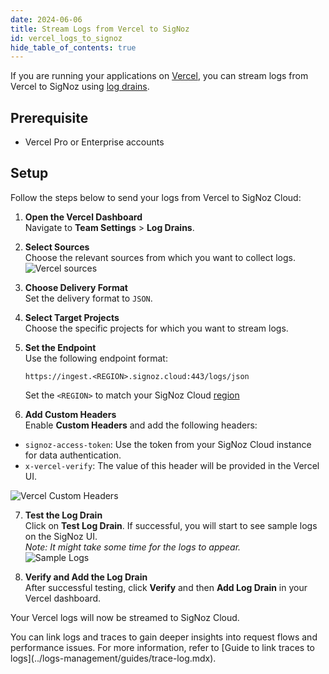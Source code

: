 ```yaml
---
date: 2024-06-06
title: Stream Logs from Vercel to SigNoz
id: vercel_logs_to_signoz
hide_table_of_contents: true
---
```


If you are running your applications on [Vercel](https://vercel.com/), you can stream logs from Vercel to SigNoz using [log drains](https://vercel.com/docs/observability/log-drains-overview/log-drains#configure-a-log-drain).

## Prerequisite
- Vercel Pro or Enterprise accounts 

## Setup

<Tabs entityName="plans">
<TabItem value="signoz-cloud" label="SigNoz Cloud" default>

Follow the steps below to send your logs from Vercel to SigNoz Cloud:


1. **Open the Vercel Dashboard**  
   Navigate to **Team Settings** > **Log Drains**.

2. **Select Sources**  
   Choose the relevant sources from which you want to collect logs.  
   ![Vercel sources](/img/logs/vercel/sources.webp)

3. **Choose Delivery Format**  
   Set the delivery format to `JSON`.

4. **Select Target Projects**  
   Choose the specific projects for which you want to stream logs.

5. **Set the Endpoint**  
   Use the following endpoint format:  

   `https://ingest.<REGION>.signoz.cloud:443/logs/json`

   Set the `<REGION>` to match your SigNoz Cloud [region](https://signoz.io/docs/ingestion/signoz-cloud/overview/#endpoint)

6. **Add Custom Headers**  
Enable **Custom Headers** and add the following headers:

- `signoz-access-token`: Use the token from your SigNoz Cloud instance for data authentication.
- `x-vercel-verify`: The value of this header will be provided in the Vercel UI.

![Vercel Custom Headers](/img/logs/vercel/headers.webp)

7. **Test the Log Drain**  
Click on **Test Log Drain**. If successful, you will start to see sample logs on the SigNoz UI.  
*Note: It might take some time for the logs to appear.*  
![Sample Logs](/img/logs/vercel/sample-logs.webp)

8. **Verify and Add the Log Drain**  
After successful testing, click **Verify** and then **Add Log Drain** in your Vercel dashboard.

Your Vercel logs will now be streamed to SigNoz Cloud.

<Admonition type="tip">
You can link logs and traces to gain deeper insights into request flows and performance issues. For more information, refer to [Guide to link traces to logs](../logs-management/guides/trace-log.mdx).
</Admonition>


</TabItem>
</Tabs>

